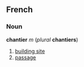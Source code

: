 ==French==
===Noun===
'''chantier''' ''m'' (''plural'' '''chantiers''')

#[[building site]]
#[[passage]]